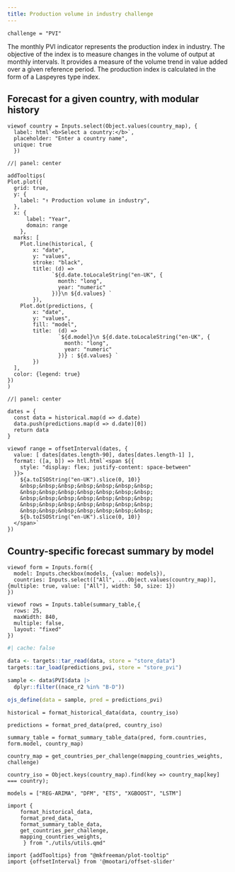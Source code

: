 ```yaml
---
title: Production volume in industry challenge
---
```


```ojs
challenge = "PVI"
```

The monthly PVI indicator represents the production index in industry.
The objective of the index is to measure changes in the volume of output at monthly intervals.
It provides a measure of the volume trend in value added over a given reference period.
The production index is calculated in the form of a Laspeyres type index.

## Forecast for a given country, with modular history

```ojs
viewof country = Inputs.select(Object.values(country_map), {
  label: html`<b>Select a country:</b>`,
  placeholder: "Enter a country name",
  unique: true
  })
```

```ojs
//| panel: center

addTooltips(
Plot.plot({
  grid: true,
  y: {
    label: "↑ Production volume in industry",
  },  
  x: {
      label: "Year",
      domain: range
    },
  marks: [
    Plot.line(historical, {
        x: "date", 
        y: "values", 
        stroke: "black",
        title: (d) =>
              `${d.date.toLocaleString("en-UK", {
                month: "long",
                year: "numeric"
              })}\n ${d.values} `
        }),
    Plot.dot(predictions, {
        x: "date", 
        y: "values",
        fill: "model",
        title:  (d) =>
                `${d.model}\n ${d.date.toLocaleString("en-UK", {
                  month: "long",
                  year: "numeric"
                })} : ${d.values} `
        })
  ],
  color: {legend: true}
})
)
```

```ojs
//| panel: center

dates = {
  const data = historical.map(d => d.date)
  data.push(predictions.map(d => d.date)[0])
  return data  
}

viewof range = offsetInterval(dates, {
  value: [ dates[dates.length-90], dates[dates.length-1] ],
  format: ([a, b]) => htl.html`<span ${{
    style: "display: flex; justify-content: space-between"
  }}>
    ${a.toISOString("en-UK").slice(0, 10)}
    &nbsp;&nbsp;&nbsp;&nbsp;&nbsp;&nbsp;&nbsp;
    &nbsp;&nbsp;&nbsp;&nbsp;&nbsp;&nbsp;&nbsp;
    &nbsp;&nbsp;&nbsp;&nbsp;&nbsp;&nbsp;&nbsp;
    &nbsp;&nbsp;&nbsp;&nbsp;&nbsp;&nbsp;&nbsp;
    &nbsp;&nbsp;&nbsp;&nbsp;&nbsp;&nbsp;&nbsp;
    ${b.toISOString("en-UK").slice(0, 10)}
  </span>`
})
```

## Country-specific forecast summary by model

```ojs
viewof form = Inputs.form({
  model: Inputs.checkbox(models, {value: models}),
  countries: Inputs.select(["All", ...Object.values(country_map)], {multiple: true, value: ["All"], width: 50, size: 1})
})

```

```ojs
viewof rows = Inputs.table(summary_table,{
  rows: 25,
  maxWidth: 840,
  multiple: false,
  layout: "fixed"
})
```

<!-- DATA -->

```r
#| cache: false

data <- targets::tar_read(data, store = "store_data")
targets::tar_load(predictions_pvi, store = "store_pvi")

sample <- data$PVI$data |>
  dplyr::filter((nace_r2 %in% "B-D"))

ojs_define(data = sample, pred = predictions_pvi)
```

```ojs
historical = format_historical_data(data, country_iso)
```

```ojs
predictions = format_pred_data(pred, country_iso)
```

```ojs
summary_table = format_summary_table_data(pred, form.countries, form.model, country_map)
```
   
<!-- HELPERS -->

```ojs
country_map = get_countries_per_challenge(mapping_countries_weights, challenge)
```

```ojs
country_iso = Object.keys(country_map).find(key => country_map[key] === country);
```

```ojs
models = ["REG-ARIMA", "DFM", "ETS", "XGBOOST", "LSTM"]
```

<!-- DEPENDENCIES -->

```ojs
import { 
    format_historical_data,
    format_pred_data,
    format_summary_table_data,
    get_countries_per_challenge,
    mapping_countries_weights,
     } from "./utils/utils.qmd"

```


```ojs
import {addTooltips} from "@mkfreeman/plot-tooltip"
import {offsetInterval} from '@mootari/offset-slider'
```
